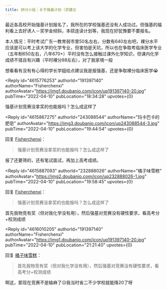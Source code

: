 ```yaml
---
title: 研讨小组｜关于强基计划（求建议
---
```



<Forum groupName="真的需要这份文凭吗？" groupUrl="https://www.douban.com/group/fucking_diploma/" archivedAt="2025-05-16T16:37:45.964Z">
  <Post
    id="264224457"
    title="研讨小组｜关于强基计划（求建议"
    url="https://www.douban.com/group/topic/264224457/?_spm_id=MjMyODg4MDI2"
    pubTime="2022-04-18"
    highlightUserId="191397140"
  >
最近各高校开始强基计划报名了，我所在的学校强基还没有人成功过。但强基的福利看上去好诱人－奖学金倾斜，本硕连读计划等，我现在好犹豫要不要报名。

本人情况：平时考试广东一教育弱市里50名左右，分数有640左右吧，裸分水平应该是可以考上该大学的化学专业，但害怕是天坑，所以也在争取考临床医学专业（五年制650左右，八年670+）平时没有怎么接触过课外化学知识，但课内化学成绩不错且有兴趣（平时裸分88左右），对了我家境一般

想看看有没有有心得的学长学姐给点建议我是报强基，还是争取裸分临床医学😭



<Reply
  id="4615776253"
  authorId="191397140"
  authorName="Fisherchenxi"
  authorAvatar="https://img1.doubanio.com/icon/up191397140-20.jpg"
  pubTime="2022-04-10"
  pubLocation="18:34:28"
  upvotes={0}
>
强基计划竞赛没拿奖的也能报吗？怎么成这样了
</Reply>

<Reply
  id="4615867275"
  authorId="243088544"
  authorName="玛卡巴卡的肥皂"
  authorAvatar="https://img3.doubanio.com/icon/up243088544-3.jpg"
  pubTime="2022-04-10"
  pubLocation="19:44:54"
  upvotes={0}
>
回复 [Fisherchenxi](https://www.douban.com/people/191397140/)：
 > 强基计划竞赛没拿奖的也能报吗？怎么成这样了

报了还要筛的，还有笔试面试，再加上高考成绩。
</Reply>

<Reply
  id="4615887093"
  authorId="232888026"
  authorName="橘子味雪糕"
  authorAvatar="https://img2.doubanio.com/icon/up232888026-1.jpg"
  pubTime="2022-04-10"
  pubLocation="19:58:45"
  upvotes={0}
>
回复 [Fisherchenxi](https://www.douban.com/people/191397140/)：
 > 强基计划竞赛没拿奖的也能报吗？怎么成这样了

首先我物竞有奖（但对我化学没有用），然后强基对竞赛没有硬性要求，看高考分+校测成绩
</Reply>

<Reply
  id="4616010205"
  authorId="191397140"
  authorName="Fisherchenxi"
  authorAvatar="https://img1.doubanio.com/icon/up191397140-20.jpg"
  pubTime="2022-04-10"
  pubLocation="21:21:40"
  upvotes={0}
>
回复 [橘子味雪糕](https://www.douban.com/people/232888026/)：
 > 首先我物竞有奖（但对我化学没有用），然后强基对竞赛没有硬性要求，看高考分+校测成绩

啊这，那现在竞赛不是输麻了😥我当时省二不少学校就能降20了呀
</Reply>
  </Post>
</Forum>
